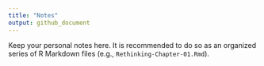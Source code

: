 ```yaml
---
title: "Notes"
output: github_document
---
```


Keep your personal notes here. It is recommended to do so as an organized series of R Markdown files (e.g., `Rethinking-Chapter-01.Rmd`).
